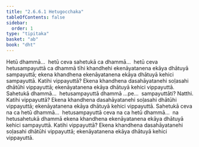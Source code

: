 ```yaml
---
title: "2.6.6.1 Hetugocchaka"
tableOfContents: false
sidebar:
  order: 1
type: "tipitaka"
basket: "ab"
book: "dht"
---
```



<DynamicBreadcrumb />

<Division number="277" book="dht" bookNo="31" page="50">

<Paragraph number="354" book="dht">
Hetū dhammā…  hetū ceva sahetukā ca dhammā…  hetū ceva hetusampayuttā ca dhammā tīhi khandhehi ekenāyatanena ekāya dhātuyā sampayuttā; ekena khandhena ekenāyatanena ekāya dhātuyā kehici sampayuttā. Katihi vippayuttā? Ekena khandhena dasahāyatanehi soḷasahi dhātūhi vippayuttā; ekenāyatanena ekāya dhātuyā kehici vippayuttā.
</Paragraph>

</Division>
<Division number="278" book="dht" bookNo="31" page="51">

<Paragraph number="355" book="dht">
Sahetukā dhammā…  hetusampayuttā dhammā …pe…  sampayuttāti? Natthi. Katihi vippayuttā? Ekena khandhena dasahāyatanehi soḷasahi dhātūhi vippayuttā; ekenāyatanena ekāya dhātuyā kehici vippayuttā.
</Paragraph>

</Division>
<Division number="279" book="dht" bookNo="31" page="51">

<Paragraph number="356" book="dht">
Sahetukā ceva na ca hetū dhammā…  hetusampayuttā ceva na ca hetū dhammā…  na hetusahetukā dhammā ekena khandhena ekenāyatanena ekāya dhātuyā kehici sampayuttā. Katihi vippayuttā? Ekena khandhena dasahāyatanehi soḷasahi dhātūhi vippayuttā; ekenāyatanena ekāya dhātuyā kehici vippayuttā.
</Paragraph>
</Division>